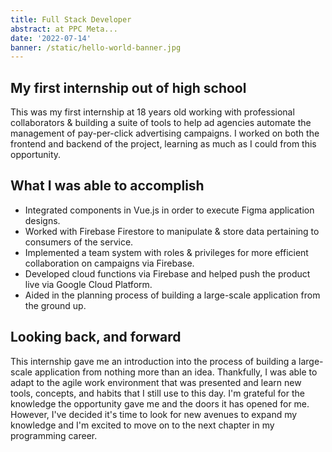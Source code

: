 ```yaml
---
title: Full Stack Developer
abstract: at PPC Meta...
date: '2022-07-14'
banner: /static/hello-world-banner.jpg
---
```


## My first internship out of high school

This was my first internship at 18 years old working with professional collaborators & building a suite of tools to help ad agencies 
automate the management of pay-per-click advertising campaigns. I worked on both the frontend and backend of the project, 
learning as much as I could from this opportunity.

## What I was able to accomplish

- Integrated components in Vue.js in order to execute Figma application designs.
- Worked with Firebase Firestore to manipulate & store data pertaining to consumers of the service.
- Implemented a team system with roles & privileges for more efficient collaboration on campaigns via Firebase.
- Developed cloud functions via Firebase and helped push the product live via Google Cloud Platform.
- Aided in the planning process of building a large-scale application from the ground up.

## Looking back, and forward

This internship gave me an introduction into the process of building a large-scale application from nothing more than an idea. 
Thankfully, I was able to adapt to the agile work environment that was presented and learn new tools, concepts, and habits that 
I still use to this day. I'm grateful for the knowledge the opportunity gave me and the doors it has opened for me. However, I've 
decided it's time to look for new avenues to expand my knowledge and I'm excited to move on to the next chapter in my programming career.
